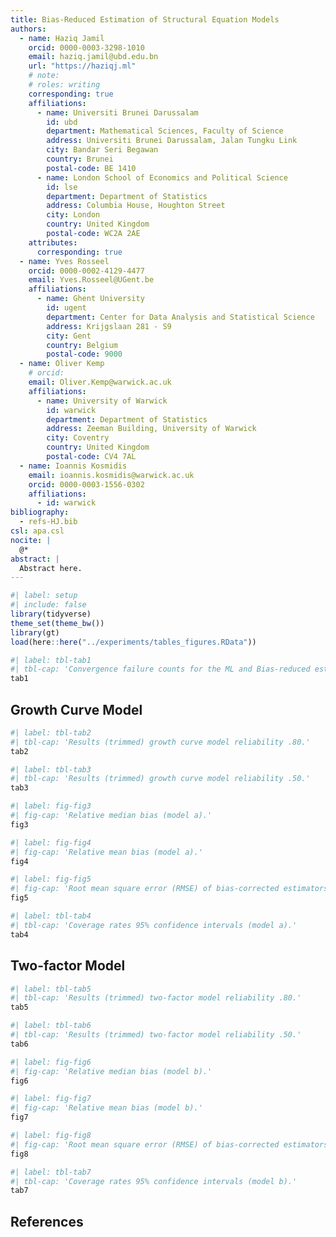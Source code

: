 ```yaml
---
title: Bias-Reduced Estimation of Structural Equation Models
authors:
  - name: Haziq Jamil
    orcid: 0000-0003-3298-1010
    email: haziq.jamil@ubd.edu.bn
    url: "https://haziqj.ml"
    # note: 
    # roles: writing
    corresponding: true
    affiliations:
      - name: Universiti Brunei Darussalam
        id: ubd
        department: Mathematical Sciences, Faculty of Science
        address: Universiti Brunei Darussalam, Jalan Tungku Link
        city: Bandar Seri Begawan
        country: Brunei
        postal-code: BE 1410
      - name: London School of Economics and Political Science
        id: lse
        department: Department of Statistics
        address: Columbia House, Houghton Street
        city: London
        country: United Kingdom
        postal-code: WC2A 2AE
    attributes:
      corresponding: true
  - name: Yves Rosseel
    orcid: 0000-0002-4129-4477
    email: Yves.Rosseel@UGent.be
    affiliations:
      - name: Ghent University
        id: ugent
        department: Center for Data Analysis and Statistical Science
        address: Krijgslaan 281 - S9
        city: Gent
        country: Belgium
        postal-code: 9000
  - name: Oliver Kemp
    # orcid: 
    email: Oliver.Kemp@warwick.ac.uk
    affiliations:
      - name: University of Warwick
        id: warwick
        department: Department of Statistics
        address: Zeeman Building, University of Warwick
        city: Coventry
        country: United Kingdom
        postal-code: CV4 7AL
  - name: Ioannis Kosmidis
    email: ioannis.kosmidis@warwick.ac.uk
    orcid: 0000-0003-1556-0302
    affiliations:
      - id: warwick
bibliography: 
  - refs-HJ.bib
csl: apa.csl
nocite: |
  @*
abstract: |
  Abstract here.
---
```


```r
#| label: setup
#| include: false
library(tidyverse)
theme_set(theme_bw())
library(gt)
load(here::here("../experiments/tables_figures.RData"))
```

```r
#| label: tbl-tab1
#| tbl-cap: 'Convergence failure counts for the ML and Bias-reduced estimators (maximum = 1000).'
tab1
```

## Growth Curve Model

```r
#| label: tbl-tab2
#| tbl-cap: 'Results (trimmed) growth curve model reliability .80.'
tab2 
```

```r
#| label: tbl-tab3
#| tbl-cap: 'Results (trimmed) growth curve model reliability .50.'
tab3
```

```r
#| label: fig-fig3
#| fig-cap: 'Relative median bias (model a).'
fig3
```

```r
#| label: fig-fig4
#| fig-cap: 'Relative mean bias (model a).'
fig4
```


```r
#| label: fig-fig5
#| fig-cap: 'Root mean square error (RMSE) of bias-corrected estimators relative to the Maximum Likelihood baseline (model a).'
fig5
```

```r
#| label: tbl-tab4
#| tbl-cap: 'Coverage rates 95% confidence intervals (model a).'
tab4
```

## Two-factor Model

```r
#| label: tbl-tab5
#| tbl-cap: 'Results (trimmed) two-factor model reliability .80.'
tab5
```

```r
#| label: tbl-tab6
#| tbl-cap: 'Results (trimmed) two-factor model reliability .50.'
tab6
```

```r
#| label: fig-fig6
#| fig-cap: 'Relative median bias (model b).'
fig6
```

```r
#| label: fig-fig7
#| fig-cap: 'Relative mean bias (model b).'
fig7
```

```r
#| label: fig-fig8
#| fig-cap: 'Root mean square error (RMSE) of bias-corrected estimators relative to the Maximum Likelihood baseline (model b).'
fig8
```

```r
#| label: tbl-tab7
#| tbl-cap: 'Coverage rates 95% confidence intervals (model b).'
tab7
```


## References

